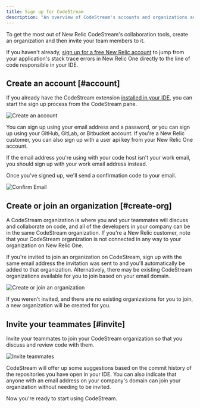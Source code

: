 ```yaml
---
title: Sign up for CodeStream
description: "An overview of CodeStream's accounts and organizations and how to set those up for your team."
---
```


To get the most out of New Relic CodeStream's collaboration tools, create an
organization and then invite your team members to it. 

If you haven't already, [sign up for a free New Relic
account](https://newrelic.com/signup) to jump from your application's stack
trace errors in New Relic One directly to the line of code responsible in your
IDE.

## Create an account [#account]

If you already have the CodeStream extension [installed in your
IDE](/docs/codestream/start-here/install-codestream), you can start the sign up
process from the CodeStream pane.

![Create an account](./images/CreateAnAccount6.png)

You can sign up using your email address and a password, or you can sign up using
your GitHub, GitLab, or Bitbucket account. If you're a New Relic customer, you can also sign up with a user api
key from your New Relic One account.

If the email address you're using with your code host isn't your work email, you
should sign up with your work email address instead.

Once you've signed up, we'll send a confirmation code to your email.

![Confirm Email](./images/EmailConfirmation1.png)

## Create or join an organization [#create-org]

A CodeStream organization is where you and your teammates will discuss and
collaborate on code, and all of the developers in your company can be in the
same CodeStream organization. If you're a New Relic customer, note that your
CodeStream organization is not connected in any way to your organization on New
Relic One.

If you're invited to join an organization on CodeStream, sign up with the same
email address the invitation was sent to and you'll automatically be added to
that organization. Alternatively, there may be existing CodeStream organizations
available for you to join based on your email domain.

![Create or join an organization](./images/CreateOrJoinOrg.png)

If you weren't invited, and there are no existing organizations for you to join,
a new organization will be created for you.

## Invite your teammates [#invite]

Invite your teammates to join your CodeStream organization so that you discuss
and review code with them.

![Invite teammates](./images/InviteTeammates.png)

CodeStream will offer up some suggestions based on the commit history of the
repositories you have open in your IDE. You can also indicate that anyone with
an email address on your company's domain can join your organization without
needing to be invited.

Now you're ready to start using CodeStream.